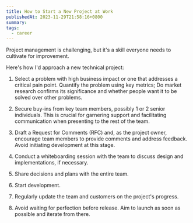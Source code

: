 ```yaml
---
title: How to Start a New Project at Work
publishedAt: 2023-11-29T21:58:16+0800
summary:
tags:
  - career
---
```


Project management is challenging, but it's a skill everyone needs to cultivate for improvement.

Here's how I'd approach a new technical project:

1. Select a problem with high business impact or one that addresses a critical pain point.
   Quantify the problem using key metrics; Do market research confirms its significance and whether people want it to be solved over other problems.

2. Secure buy-ins from key team members, possibly 1 or 2 senior individuals.
   This is crucial for garnering support and facilitating communication when presenting to the rest of the team.

3. Draft a Request for Comments (RFC) and, as the project owner, encourage team members to provide comments and address feedback.
   Avoid initiating development at this stage.

4. Conduct a whiteboarding session with the team to discuss design and implementations, if necessary.

5. Share decisions and plans with the entire team.

6. Start development.

7. Regularly update the team and customers on the project's progress.

8. Avoid waiting for perfection before release.
   Aim to launch as soon as possible and iterate from there.
